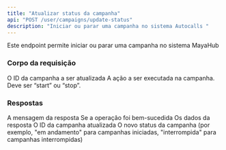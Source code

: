 ```yaml
---
title: "Atualizar status da campanha"
api: "POST /user/campaigns/update-status"
description: "Iniciar ou parar uma campanha no sistema Autocalls "
---
```


Este endpoint permite iniciar ou parar uma campanha no sistema MayaHub

### Corpo da requisição

<ParamField body="campaign_id" type="integer" required>
  O ID da campanha a ser atualizada
</ParamField>

<ParamField body="action" type="string" required>
  A ação a ser executada na campanha. Deve ser “start” ou “stop”.
</ParamField>

### Respostas

<ResponseField name="message" type="string" default="Campaign started successfully.">
  A mensagem da resposta
</ResponseField>

<ResponseField name="success" type="boolean" default="true">
  Se a operação foi bem-sucedida
</ResponseField>

<ResponseField name="data" type="object">
  Os dados da resposta

  <Expandable title="Propriedades dos dados">
    <ResponseField name="campaign_id" type="integer">
      O ID da campanha atualizada
    </ResponseField>
    <ResponseField name="status" type="string" default="in-progress">
      O novo status da campanha (por exemplo, "em andamento" para campanhas iniciadas, "interrompida" para campanhas interrompidas)
    </ResponseField>
  </Expandable>
</ResponseField>